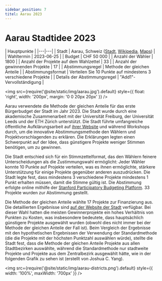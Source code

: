 ```yaml
---
sidebar_position: 7
titel: Aarau 2023
---
```


# Aarau Stadtidee 2023

| Hauptpunkte |
|---|---|
| Stadt | Aarau, Schweiz ([Stadt](http://stadtidee.aarau.ch/), [Wikipedia](https://de.wikipedia.org/wiki/Aarau), [Maps](https://www.google.com/maps/place/Aarau,+Switzerland/@47.3909296,7.9875661,12z)) |
| Wahltermin | 2023-06-25 |
| Budget | CHF 50 000 |
| Anzahl der Wähler | 1800 |
| Anzahl der Projekte auf dem Wahlzettel | 33 |
| Anzahl der gewinnenden Projekte | 17 |
| Abstimmungsregel | Methode der gleichen Anteile |
| Abstimmungsformat | Verteilen Sie 10 Punkte auf mindestens 3 verschiedene Projekte |
| Details der Abstimmungsregel | "Add1"-Vervollständigung |

<img src={require('@site/static/img/aarau.jpg').default} style={{ float: 'right', width: '200px', margin: '0 0 20px 20px' }} />

Aarau verwendete die Methode der gleichen Anteile für das erste Bürgerbudget der Stadt im Jahr 2023. Die Stadt wurde durch eine akademische Zusammenarbeit mit der Universität Freiburg, der Universität Leeds und der ETH Zürich unterstützt. Die Stadt führte umfangreiche öffentliche Aufklärungsarbeit auf [ihrer Website](https://www.stadtidee.aarau.ch/abstimmungsphase.html/1937) und während Workshops durch, um die innovative Abstimmungsmethode den Wählern und Projektvorschlagenden zu erklären. Die Erklärungen legten einen Schwerpunkt auf der Idee, dass günstigere Projekte weniger Stimmen benötigen, um zu gewinnen.

Die Stadt entschied sich für ein Stimmzettelformat, das den Wählern feinere Unterscheidungen als die Zustimmungswahl ermöglicht: Jeder Wähler konnte 10 Punkte auf Projekte verteilen, was es ihnen ermöglichte, stärkere Unterstützung für einige Projekte gegenüber anderen auszudrücken. Die Stadt legte fest, dass mindestens 3 verschiedene Projekte mindestens 1 Punkt erhalten müssen, damit die Stimme gültig ist. Die Abstimmung erfolgte online mithilfe der [Stanford Participatory Budgeting Platform](https://github.com/StanfordCDT/pb). 33 Projekte wurden zur Abstimmung gestellt.

Die Methode der gleichen Anteile wählte 17 Projekte zur Finanzierung aus. Die detaillierten Ergebnisse sind [auf der Website der Stadt](https://www.stadtidee.aarau.ch/abstimmung.html/2114) verfügbar. Bei dieser Wahl hatten die meisten Gewinnerprojekte ein hohes Verhältnis von Punkten zu Kosten, was insbesondere bedeutete, dass hauptsächlich günstigere Projekte ausgewählt wurden (obwohl dies nicht immer bei der Methode der gleichen Anteile der Fall ist). Beim Vergleich der Ergebnisse mit den hypothetischen Ergebnissen der Verwendung der Standardmethode (die die Projekte mit der höchsten Punktzahl auswählen würde), stellte die Stadt fest, dass die Methode der gleichen Anteile Projekte aus allen Stadtbezirken auswählte, während die Standardmethode nur stadtweite Projekte und Projekte aus dem Zentralbezirk ausgewählt hätte, wie in der folgenden Grafik zu sehen ist (erstellt von Joshua C. Yang).

<img src={require('@site/static/img/aarau-districts.png').default} style={{ width: '100%', maxWidth: '700px' }} />